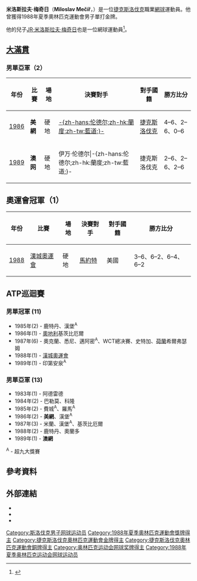{{noteTA
|T=zh-hans:米洛斯拉夫·梅希尔; zh-hk:米洛斯拉夫·梅奇日; zh-tw:米洛斯拉夫·梅希爾;
|G1=Tennis
}}
{{Infobox 网球
|姓名=Miloslav Mečíř
|国籍={{SVK}}
|生年=1964年
|生日={{birth_date_and_age|1964|5|19|mf=y}}
|出生地=[[捷克斯洛伐克|捷克斯洛伐克]][[博伊尼采|博伊尼采]]
|居住地=[[斯洛伐克|斯洛伐克]][[布拉迪斯拉发|布拉迪斯拉发]]
|身高=190
|体重=82
|持拍手=右
|反拍=雙手
|转职业年=1983年
|球拍=
|球衣=
|球鞋=
|image = Tennis, Melkhuisje open kampioenschappen winnaar Mecir met beker, Bestanddeelnr 934-0434.jpg
|单打最高排名=4（1988年2月22日）
|双打最高排名=
|现单打排名=已退役
|现双打排名=已退役
|单打冠军头衔=11
|双打冠军头衔=9
|职业战绩=
|奖金=2,632,538[[美元|美元]]
|澳网最好成绩=亞軍（1989）
|法网最好成绩=四強（1987）
|温网最好成绩=四強（1988）
|美网最好成绩=亞軍（1986）
|大满贯个数=
|奥运会最好成绩=[[File:Gold_medal.svg|20px]] '''金牌'''（[[1988年夏季奧林匹克運動會網球男子單打比賽|1988]]）
|雙打職業戰績=
}}

'''米洛斯拉夫·梅奇日'''（'''Miloslav Mečíř'''，{{bd|1964年|5月19日}}）是一位[[捷克斯洛伐克|捷克斯洛伐克]]職業[[網球|網球]]運動員。他曾獲得1988年夏季奧林匹克運動會男子單打金牌。

他的兒子[[JR·米洛斯拉夫·梅奇日|JR·米洛斯拉夫·梅奇日]]也是一位網球運動員<ref>{{Cite web |url=http://www.itftennis.com/procircuit/players/player/profile.aspx?playerid=100054820 |title=ITF Tennis – Mens Circuit – Player Biography: MECIR, Miloslav (SVK) |access-date=2014-07-06 |archive-date=2013-09-22 |archive-url=https://web.archive.org/web/20130922031926/http://www.itftennis.com/ProCircuit/players/player/profile.aspx?playerid=100054820 |dead-url=no }}</ref>。

== [[網球大滿貫|大滿貫]] ==

=== 男單亞軍（2） ===
{| class="wikitable"
!年份
!比賽
!場地
!決賽對手
!對手國籍
!勝方比分
|-bgcolor="#CCCCFF"
| [[1986年美國網球公開賽男子單打比賽|1986]]
| '''美網'''
| 硬地
| [[伊万·伦德尔|-{zh-hans:伦德尔;zh-hk:蘭度;zh-tw:藍道;}-]]
| {{flagicon|Czechoslovakia}} [[捷克斯洛伐克|捷克斯洛伐克]]
| 4–6、2–6、0–6
|-bgcolor="#FFFFCC"
| [[1989年澳洲網球公開賽男子單打比賽|1989]]
| '''澳网'''
| 硬地
| 伊万·伦德尔|-{zh-hans:伦德尔;zh-hk:蘭度;zh-tw:藍道;}-
| {{flagicon|Czechoslovakia}} 捷克斯洛伐克
| 2–6、2–6、2–6
|}

== 奧運會冠軍（1） ==
{| class="sortable wikitable"
|-
!年份
!比賽
!場地
!決賽對手
!對手國籍
!勝方比分
|- bgcolor="#FFD700"
| [[1988年夏季奧林匹克運動會網球比賽—男子單打|1988]]
| [[1988年夏季奥林匹克运动会|漢城奧運會]]
| 硬地
| [[提姆·馬約特|馬約特]] 
| {{flagicon|USA}} 美國
| 3–6、6–2、6–4、6–2
|}

==ATP巡迴賽==

===男單冠軍 (11)===
* 1985年(2) - 鹿特丹、漢堡<sup>A</sup>
* 1986年(1) - [[奧地利|奧地利]]基茨比厄爾
* 1987年(6) - 奧克蘭、悉尼、邁阿密<sup>A</sup>、WCT總决賽、史特加、[[荷蘭|荷蘭]]希爾弗瑟姆
* 1988年(1) - [[漢城奧運會|漢城奧運會]]
* 1989年(1) - 印第安泉<sup>A</sup>

===男單亞軍 (13)===
* 1983年(1) - 阿德雷德
* 1984年(2) - 巴勒莫、科隆
* 1985年(2) - 費城<sup>A</sup>、羅馬<sup>A</sup>
* 1986年(2) - '''美網'''、漢堡<sup>A</sup>
* 1987年(3) - 米蘭、漢堡<sup>A</sup>、基茨比厄爾
* 1988年(2) - 鹿特丹、奧蘭多
* 1989年(1) - '''澳網'''

<sup>A</sup> - 超九大獎賽

== 參考資料 ==
{{reflist|2}}

== 外部連結 ==
* {{ATP|id=M052}}
* {{ITF Profile|id=10000900}}
* {{DavisCupplayerlink|id=10000900}}
{{奧運網球男單金牌}}

{{Authority control}}
{{DEFAULTSORT:Mečíř, Miloslav}}

[[Category:斯洛伐克男子网球运动员|Category:斯洛伐克男子网球运动员]]
[[Category:1988年夏季奧林匹克運動會獎牌得主|Category:1988年夏季奧林匹克運動會獎牌得主]]
[[Category:捷克斯洛伐克奧林匹克運動會金牌得主|Category:捷克斯洛伐克奧林匹克運動會金牌得主]]
[[Category:捷克斯洛伐克奧林匹克運動會銅牌得主|Category:捷克斯洛伐克奧林匹克運動會銅牌得主]]
[[Category:奥林匹克运动会网球奖牌得主|Category:奥林匹克运动会网球奖牌得主]]
[[Category:1988年夏季奥林匹克运动会网球运动员|Category:1988年夏季奥林匹克运动会网球运动员]]